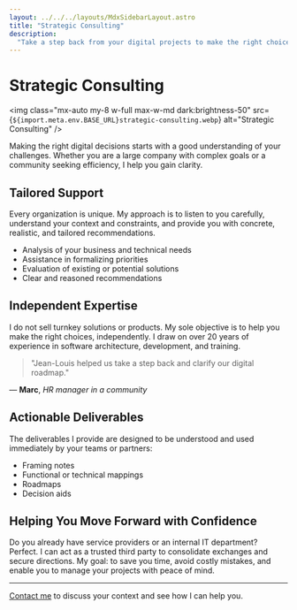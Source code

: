 ```yaml
---
layout: ../../../layouts/MdxSidebarLayout.astro
title: "Strategic Consulting"
description:
  "Take a step back from your digital projects to make the right choices."
---
```



# Strategic Consulting

<img
  class="mx-auto my-8 w-full max-w-md dark:brightness-50"
  src={`${import.meta.env.BASE_URL}strategic-consulting.webp`}
  alt="Strategic Consulting"
/>

Making the right digital decisions starts with a good understanding of your challenges. Whether you are a large company with complex goals or a community seeking efficiency, I help you gain clarity.

## Tailored Support

Every organization is unique. My approach is to listen to you carefully, understand your context and constraints, and provide you with concrete, realistic, and tailored recommendations.

- Analysis of your business and technical needs
- Assistance in formalizing priorities
- Evaluation of existing or potential solutions
- Clear and reasoned recommendations

## Independent Expertise

I do not sell turnkey solutions or products. My sole objective is to help you make the right choices, independently. I draw on over 20 years of experience in software architecture, development, and training.

> "Jean-Louis helped us take a step back and clarify our digital roadmap."

— **Marc**, _HR manager in a community_

## Actionable Deliverables

The deliverables I provide are designed to be understood and used immediately by your teams or partners:

- Framing notes
- Functional or technical mappings
- Roadmaps
- Decision aids

## Helping You Move Forward with Confidence

Do you already have service providers or an internal IT department? Perfect. I can act as a trusted third party to consolidate exchanges and secure directions. My goal: to save you time, avoid costly mistakes, and enable you to manage your projects with peace of mind.

---

[Contact me](../fr/contact) to discuss your context and see how I can help you.